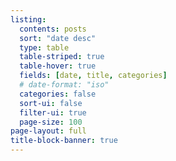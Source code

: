 ```yaml
---
listing:
  contents: posts
  sort: "date desc"
  type: table
  table-striped: true
  table-hover: true
  fields: [date, title, categories]
  # date-format: "iso"
  categories: false
  sort-ui: false
  filter-ui: true
  page-size: 100
page-layout: full
title-block-banner: true
---
```

